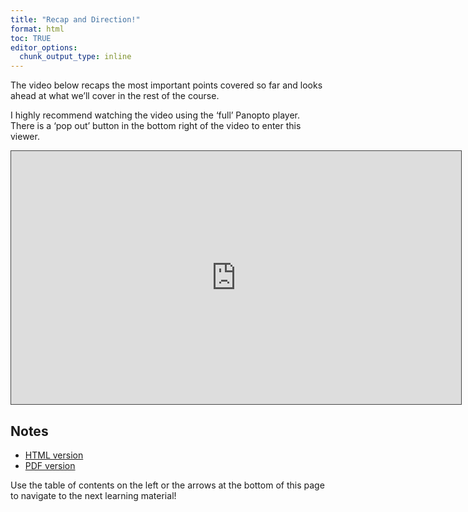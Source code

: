 ```yaml
---
title: "Recap and Direction!"
format: html
toc: TRUE
editor_options: 
  chunk_output_type: inline
---
```


The video below recaps the most important points covered so far and looks ahead at what we'll cover in the rest of the course.

I highly recommend watching the video using the 'full' Panopto player. There is a 'pop out' button in the bottom right of the video to enter this viewer.

```{=html}
<iframe src="https://ncsu.hosted.panopto.com/Panopto/Pages/Embed.aspx?id=8478e561-ec06-4de1-a16e-b19000db9da6&autoplay=false&offerviewer=true&showtitle=true&showbrand=false&captions=false&interactivity=all" height="405" width="720" style="border: 1px solid #464646;" allowfullscreen allow="autoplay" aria-label="Panopto Embedded Video Player" aria-description="29 - Big Recap" ></iframe>
```

## Notes

- <a href = "29-Big_Recap.html" target = "_blank">HTML version</a>
- <a href = "PDFs/29-Big_Recap.pdf" target = "_blank">PDF version</a>

Use the table of contents on the left or the arrows at the bottom of this page to navigate to the next learning material!